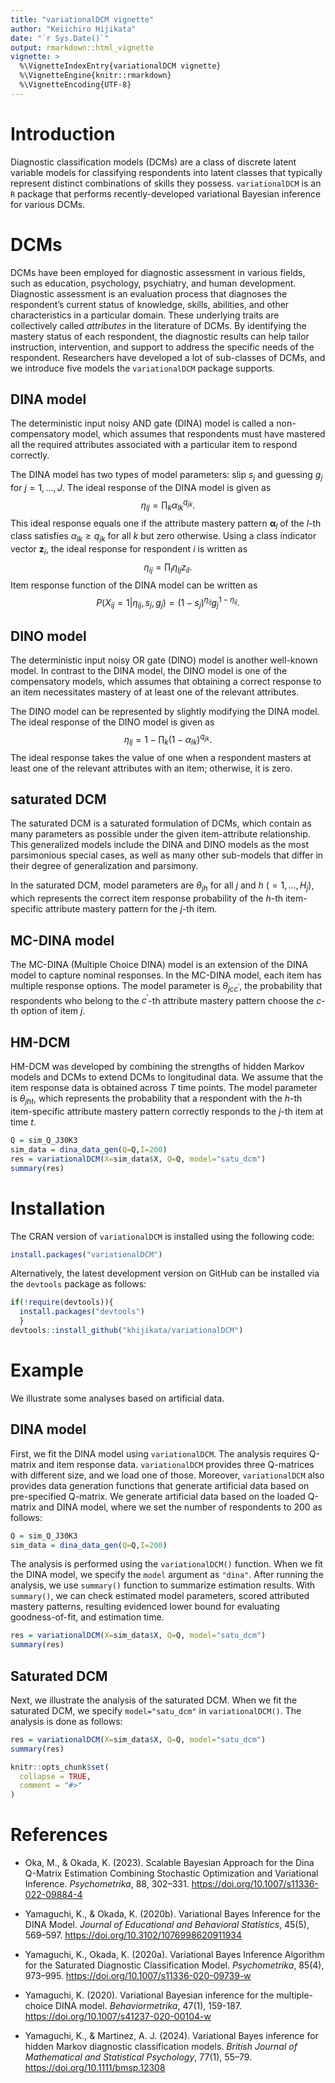 ```yaml
---
title: "variationalDCM vignette"
author: "Keiichiro Hijikata"
date: "`r Sys.Date()`"
output: rmarkdown::html_vignette
vignette: >
  %\VignetteIndexEntry{variationalDCM vignette}
  %\VignetteEngine{knitr::rmarkdown}
  %\VignetteEncoding{UTF-8}
---
```


# Introduction

Diagnostic classification models (DCMs) are a class of discrete latent variable models for classifying respondents into latent classes that typically represent distinct combinations of skills they possess. `variationalDCM` is an `R` package that performs recently-developed variational Bayesian inference for various DCMs.

# DCMs

DCMs have been employed for diagnostic assessment in various fields, such as education, psychology, psychiatry, and human development. Diagnostic assessment is an evaluation process that diagnoses the respondent's current status of knowledge, skills, abilities, and other characteristics in a particular domain. These underlying traits are collectively called *attributes* in the literature of DCMs. By identifying the mastery status of each respondent, the diagnostic results can help tailor instruction, intervention, and support to address the specific needs of the respondent. Researchers have developed a lot of sub-classes of DCMs, and we introduce five models the `variationalDCM` package supports.

## DINA model

The deterministic input noisy AND gate (DINA) model is called a non-compensatory model, which assumes that respondents must have mastered all the required attributes associated with a particular item to respond correctly.

The DINA model has two types of model parameters: slip $s_j$ and guessing $g_j$ for $j=1,\dots,J$. The ideal response of the DINA model is given as $$\eta_{lj} = \prod_k\alpha_{lk}^{q_{jk}}.$$ This ideal response equals one if the attribute mastery pattern $\boldsymbol{\alpha}_l$ of the $l$-th class satisfies $\alpha_{lk} \geq q_{jk}$ for all $k$ but zero otherwise. Using a class indicator vector $\mathbf{z}_i$, the ideal response for respondent $i$ is written as $$\eta_{ij} = \prod_l\eta_{lj}z_{il}.$$ Item response function of the DINA model can be written as $$P(X_{ij}=1|\eta_{ij},s_j,g_j)=(1-s_j)^{\eta_{ij}}g_j^{1-\eta_{ij}}.$$

## DINO model

The deterministic input noisy OR gate (DINO) model is another well-known model. In contrast to the DINA model, the DINO model is one of the compensatory models, which assumes that obtaining a correct response to an item necessitates mastery of at least one of the relevant attributes.

The DINO model can be represented by slightly modifying the DINA model. The ideal response of the DINO model is given as $$\eta_{lj}=1-\prod_k(1-\alpha_{lk})^{q_{jk}}.$$ The ideal response takes the value of one when a respondent masters at least one of the relevant attributes with an item; otherwise, it is zero.

## saturated DCM

The saturated DCM is a saturated formulation of DCMs, which contain as many parameters as possible under the given item-attribute relationship. This generalized models include the DINA and DINO models as the most parsimonious special cases, as well as many other sub-models that differ in their degree of generalization and parsimony.

In the saturated DCM, model parameters are $\theta_{jh}$ for all $j$ and $h$ ($=1,\dots,H_j$), which represents the correct item response probability of the $h$-th item-specific attribute mastery pattern for the $j$-th item.

## MC-DINA model

The MC-DINA (Multiple Choice DINA) model is an extension of the DINA model to capture nominal responses. In the MC-DINA model, each item has multiple response options. The model parameter is $\theta_{jcc^\prime}$, the probability that respondents who belong to the $c^\prime$-th attribute mastery pattern choose the $c$-th option of item $j$.

## HM-DCM

HM-DCM was developed by combining the strengths of hidden Markov models and DCMs to extend DCMs to longitudinal data. We assume that the item response data is obtained across $T$ time points. The model parameter is $\theta_{jht}$, which represents the probability that a respondent with the $h$-th item-specific attribute mastery pattern correctly responds to the $j$-th item at time $t$.

```r
Q = sim_Q_J30K3
sim_data = dina_data_gen(Q=Q,I=200)
res = variationalDCM(X=sim_data$X, Q=Q, model="satu_dcm")
summary(res)
```

# Installation

The CRAN version of `variationalDCM` is installed using the following code:

```r
install.packages("variationalDCM")
```

Alternatively, the latest development version on GitHub can be installed via the `devtools` package as follows:

```r
if(!require(devtools)){
  install.packages("devtools")
  }
devtools::install_github("khijikata/variationalDCM")
```

# Example

We illustrate some analyses based on artificial data.

## DINA model

First, we fit the DINA model using `variationalDCM`. The analysis requires Q-matrix and item response data. `variationalDCM` provides three Q-matrices with different size, and we load one of those. Moreover, `variationalDCM` also provides data generation functions that generate artificial data based on pre-specified Q-matrix. We generate artificial data based on the loaded Q-matrix and DINA model, where we set the number of respondents to 200 as follows:

```r
Q = sim_Q_J30K3
sim_data = dina_data_gen(Q=Q,I=200)
```

The analysis is performed using the `variationalDCM()` function. When we fit the DINA model, we specify the `model` argument as `"dina"`. After running the analysis, we use `summary()` function to summarize estimation results. With `summary()`, we can check estimated model parameters, scored attributed mastery patterns, resulting evidenced lower bound for evaluating goodness-of-fit, and estimation time.

```r
res = variationalDCM(X=sim_data$X, Q=Q, model="satu_dcm")
summary(res)
```

## Saturated DCM

Next, we illustrate the analysis of the saturated DCM. When we fit the saturated DCM, we specify `model="satu_dcm"` in `variationalDCM()`. The analysis is done as follows:

```r
res = variationalDCM(X=sim_data$X, Q=Q, model="satu_dcm")
summary(res)
```

```r
knitr::opts_chunk$set(
  collapse = TRUE,
  comment = "#>"
)
```

# References

-   Oka, M., & Okada, K. (2023). Scalable Bayesian Approach for the Dina Q-Matrix Estimation Combining Stochastic Optimization and Variational Inference. *Psychometrika*, 88, 302--331. <https://doi.org/10.1007/s11336-022-09884-4>

-   Yamaguchi, K., & Okada, K. (2020b). Variational Bayes Inference for the DINA Model. *Journal of Educational and Behavioral Statistics*, 45(5), 569--597. <https://doi.org/10.3102/1076998620911934>

-   Yamaguchi, K., Okada, K. (2020a). Variational Bayes Inference Algorithm for the Saturated Diagnostic Classification Model. *Psychometrika*, 85(4), 973--995. <https://doi.org/10.1007/s11336-020-09739-w>

-   Yamaguchi, K. (2020). Variational Bayesian inference for the multiple-choice DINA model. *Behaviormetrika*, 47(1), 159-187. <https://doi.org/10.1007/s41237-020-00104-w>

-   Yamaguchi, K., & Martinez, A. J. (2024). Variational Bayes inference for hidden Markov diagnostic classification models. *British Journal of Mathematical and Statistical Psychology*, 77(1), 55–79. <https://doi.org/10.1111/bmsp.12308>

